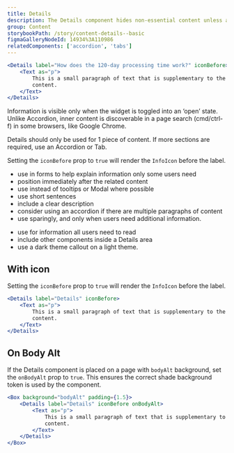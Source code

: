 ```yaml
---
title: Details
description: The Details component hides non-essential content unless a user explicitly chooses to view it.
group: Content
storybookPath: /story/content-details--basic
figmaGalleryNodeId: 14934%3A110986
relatedComponents: ['accordion', 'tabs']
---
```


```jsx live
<Details label="How does the 120-day processing time work?" iconBefore>
	<Text as="p">
		This is a small paragraph of text that is supplementary to the main page
		content.
	</Text>
</Details>
```

Information is visible only when the widget is toggled into an ‘open’ state. Unlike Accordion, inner content is discoverable in a page search (cmd/ctrl-f) in some browsers, like Google Chrome.

Details should only be used for 1 piece of content. If more sections are required, use an Accordion or Tab.

Setting the `iconBefore` prop to `true` will render the `InfoIcon` before the label.

<DoHeading />

- use in forms to help explain information only some users need
- position immediately after the related content
- use instead of tooltips or Modal where possible
- use short sentences
- include a clear description
- consider using an accordion if there are multiple paragraphs of content
- use sparingly, and only when users need additional information.

<DontHeading />

- use for information all users need to read
- include other components inside a Details area
- use a dark theme callout on a light theme.

## With icon

Setting the `iconBefore` prop to `true` will render the `InfoIcon` before the label.

```jsx live
<Details label="Details" iconBefore>
	<Text as="p">
		This is a small paragraph of text that is supplementary to the main page
		content.
	</Text>
</Details>
```

## On Body Alt

If the Details component is placed on a page with `bodyAlt` background, set the `onBodyAlt` prop to `true`. This ensures the correct shade background token is used by the component.

```jsx live
<Box background="bodyAlt" padding={1.5}>
	<Details label="Details" iconBefore onBodyAlt>
		<Text as="p">
			This is a small paragraph of text that is supplementary to the main page
			content.
		</Text>
	</Details>
</Box>
```
